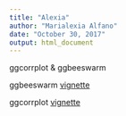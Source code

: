 ```yaml
---
title: "Alexia"
author: "Marialexia Alfano"
date: "October 30, 2017"
output: html_document
---
```


ggcorrplot & ggbeeswarm 

ggbeeswarm [vignette](https://cran.r-project.org/web/packages/ggbeeswarm/vignettes/usageExamples.pdf)

ggcorrplot [vignette](http://www.sthda.com/english/wiki/ggcorrplot-visualization-of-a-correlation-matrix-using-ggplot2) 










